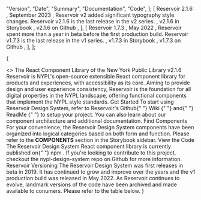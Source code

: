 
  "Version",
  "Date",
  "Summary",
  "Documentation",
  "Code",
];
  [
    <Text size="body2" whiteSpace="nowrap">
      Reservoir 2.1.6
    </Text>,
    <Text size="body2" whiteSpace="nowrap">
      September 2023
    </Text>,
    <Text size="body2">
      Reservoir v2 added significant typography style changes. Reservoir v2.1.6
      is the last release in the v2 series.
    </Text>,
    <Text size="body2" whiteSpace="nowrap">
      <Link
        href="https://nypl-design-system-git-reservoir-v216-nypl.vercel.app"
        fontSize="desktop.body.body2"
        type="external"
      >
        v2.1.6 in Storybook
      </Link>
    </Text>,
    <Text size="body2" whiteSpace="nowrap">
      <Link
        href="https://github.com/NYPL/nypl-design-system/tree/reservoir-v2.1.6"
        type="external"
      >
        v2.1.6 on Github
      </Link>
    </Text>,
  ],
  [
    <Text size="body2" whiteSpace="nowrap">
      Reservoir 1.7.3
    </Text>,
    <Text size="body2" whiteSpace="nowrap">
      May 2022
    </Text>,
    <Text size="body2">
      Reservoir spent more than a year in beta before the first production
      build. Reservoir v1.7.3 is the last release in the v1 series.
    </Text>,
    <Text size="body2" whiteSpace="nowrap">
      <Link
        href="https://nypl-design-system-git-reservoir-v173-nypl.vercel.app"
        fontSize="desktop.body.body2"
        type="external"
      >
        v1.7.3 in Storybook
      </Link>
    </Text>,
    <Text size="body2" whiteSpace="nowrap">
      <Link
        href="https://github.com/NYPL/nypl-design-system/tree/reservoir-v1.7.3"
        type="external"
      >
        v1.7.3 on Github
      </Link>
    </Text>,
  ],
];

<Meta title="Welcome" />

{

<VStack spacing="s">
  <Logo name="reservoirVerticalColor" size="small" />
  <Box>
    <>
      <Heading level="h1" size="heading4" textAlign="center">
        The React Component Library of the New York Public Library
      </Heading>
      <Heading
        border="0"
        fontWeight="medium"
        level="h2"
        size="heading2"
        textAlign="center"
      >
        v2.1.6
      </Heading>
    </>
    <Text maxWidth="800px">
      Reservoir is NYPL's open-source extensible React component library for
      products and experiences, with accessibility as its core. Aiming to
      provide design and user experience consistency, Reservoir is the
      foundation for all digital properties in the NYPL landscape, offering
      functional components that implement the NYPL style standards.
    </Text>
  </Box>
  <SimpleGrid>
    <Box
      style={{
        alignItems: "center",
        border: "1px solid #ccc",
        display: "flex",
        flexDirection: "column",
        padding: "24px",
      }}
    >
      <Icon
        name="actionCheckCircle"
        size="xxlarge"
        color="section.education.secondary"
        marginBottom="s"
      />
      <Card isCentered>
        <CardHeading id="main-heading1" level="h3" size="heading5">
          Get Started
        </CardHeading>
        <CardContent>
          <Text size="body2">
            To start using Reservoir Design System, refer to Reservoir's Github{" "}
            <Link
              href="https://github.com/NYPL/nypl-design-system/wiki"
              type="external"
            >
              Wiki
            </Link>{" "}
            and{" "}
            <Link
              href="https://github.com/NYPL/nypl-design-system/blob/development/README.md"
              type="external"
            >
              ReadMe
            </Link>{" "}
            to setup your project. You can also learn about our component
            architecture and additional documentation.
          </Text>
        </CardContent>
      </Card>
    </Box>
    <Box
      style={{
        alignItems: "center",
        border: "1px solid #ccc",
        display: "flex",
        flexDirection: "column",
        padding: "24px",
      }}
    >
      <Icon
        name="search"
        size="xxlarge"
        color="section.education.secondary"
        marginBottom="s"
      />
      <Card isCentered>
        <CardHeading id="main-heading1" level="h3" size="heading5">
          Find Components
        </CardHeading>
        <CardContent>
          <Text size="body2">
            For your convenience, the Reservoir Design System components have
            been organized into logical categories based on both form and
            function. Please refer to the <b>COMPONENTS</b> section in the
            Storybook sidebar.
          </Text>
        </CardContent>
      </Card>
    </Box>
    <Box
      style={{
        alignItems: "center",
        border: "1px solid #ccc",
        display: "flex",
        flexDirection: "column",
        padding: "24px",
      }}
    >
      <Icon
        name="fileTypeSpreadsheet"
        size="xxlarge"
        color="section.education.secondary"
        marginBottom="s"
      />
      <Card isCentered>
        <CardHeading id="main-heading1" level="h3" size="heading5">
          View the Code
        </CardHeading>
        <CardContent>
          <Text size="body2">
            The Reservoir Design System React component library is currently
            published on{" "}
            <Link
              href="https://www.npmjs.com/package/@nypl/design-system-react-components"
              type="external"
            >
              npm
            </Link>
            . If you're looking to contribute to this project, checkout the <Link
              href="https://github.com/NYPL/nypl-design-system"
              type="external"
            >
              nypl-design-system
            </Link> repo on Github for more information.
          </Text>
        </CardContent>
      </Card>
    </Box>
  </SimpleGrid>
  <Box maxWidth="800px" marginTop="3rem !important">
    <Heading level="h2" border="0" size="heading6">
      Reservoir Versioning
    </Heading>
    <Text>
      The Reservoir Design System was first releases in beta in 2019. It has
      continued to grow and improve over the years and the v1 production build
      was released in May 2022. As Reservoir continues to evolve, landmark
      versions of the code have been archived and made available to conumers.
      Please refer to the table below.
    </Text>
  </Box>
  <Table
    columnHeaders={versionsHeadersData}
    showRowDividers
    tableData={versionsData}
    useRowHeaders
    border="0"
    sx={{
      tr: {
        bgColor: "transparent !important",
        borderBottom:
          "1px solid var(--nypl-colors-ui-border-default) !important",
        borderLeft: "0 !important",
        borderRight: "0 !important",
        borderTop: "0 !important",
      },
      th: {
        borderBottom:
          "1px solid var(--nypl-colors-ui-border-default) !important",
        borderLeft: "0 !important",
        borderRight: "0 !important",
        borderTop: "1px solid var(--nypl-colors-ui-border-default) !important",
        paddingInline: "1rem !important",
        textTransform: "none !important",
      },
      td: {
        borderBottom:
          "1px solid var(--nypl-colors-ui-border-default) !important",
        borderLeft: "0 !important",
        borderRight: "0 !important",
        paddingInline: "1rem !important",
      },
    }}
  />
</VStack>
}

